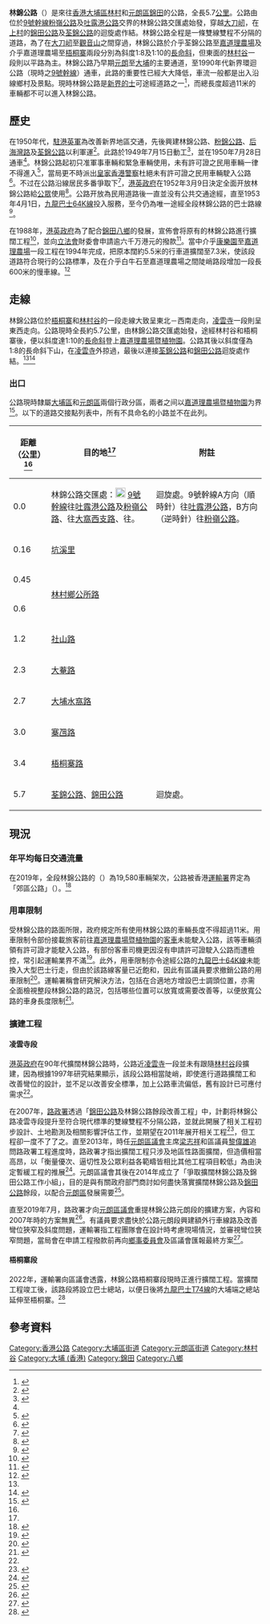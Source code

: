 {{UTC+8}}
{{noteTA
|G1=Unit
|G2=Transport
}}
{{Infobox street
|路牌類型=Hong Kong
|中文街道名稱=林錦公路
|英文街道名稱=Lam Kam Road
|圖片=File:HK_LamKamRoad_LamTsuen.JPG
|圖片說明=林村谷一段平坦的林錦公路
|隸屬幹線=
|路段總長度=5.7<ref name=GoogleMap>{{Google Maps|url=https://www.google.com/maps/dir/22.4601848,114.1462006/22.4314911,114.1045542/@22.4416889,114.113197,12.63z/data=!4m2!4m1!3e0|accessdate=2020-09-06|title=Lam Kam Road}}</ref>
|車速限制=50
|行車線數量=雙線雙程行車
|所在地區=[[新界|新界]][[大埔區|大埔區]]／[[元朗區|元朗區]]
|起點=[[大埔區|大埔區]][[林村|林村]][[粉嶺公路|粉嶺公路]]／[[吐露港公路|吐露港公路]]／[[大窩西支路|大窩西支路]]／{{TPR|大窩}}
|終點=[[元朗區|元朗區]][[錦田|錦田]][[錦田公路|錦田公路]]／[[荃錦公路|荃錦公路]]
|道路命名日期=
|行人專用區=
|命名文件=
|道路動工日期=1949年7月15日
|道路興建計劃=
|道路舊名資料=
|通車日期=1950年7月28日
|收費=免費
|mapframe=no
|map_image=yes
|image_map=Lam Kam Road.png
|map_caption=林錦公路地圖，走綫以藍色表示
}}
'''林錦公路'''（{{lang-en|Lam Kam Road}}）是來往[[香港|香港]][[大埔區|大埔區]][[林村|林村]]和[[元朗區|元朗區]][[錦田|錦田]]的公路，全長5.7[[公里|公里]]。公路由位於[[香港9號幹線|9號幹線]][[粉嶺公路|粉嶺公路]]及[[吐露港公路|吐露港公路]]交界的林錦公路交匯處始發，穿越[[大刀屻|大刀屻]]，在[[上村_(香港)|上村]]的[[錦田公路|錦田公路]]及[[荃錦公路|荃錦公路]]的迴旋處作結。林錦公路全程是一條雙線雙程不分隔的道路，為了在[[大刀屻|大刀屻]]至[[觀音山_(元朗區)|觀音山]]之間穿過，林錦公路於介乎荃錦公路至[[嘉道理農場暨植物園|嘉道理農場]]及介乎嘉道理農場至[[梧桐寨|梧桐寨]]兩段分別為斜度1:8及1:10的[[長命斜|長命斜]]，但東面的[[林村谷|林村谷]]一段則以平路為主。林錦公路乃早期[[元朗區|元朗]]至[[大埔區|大埔]]的主要通道，至1990年代新界環迴公路（現時之[[9號幹線|9號幹線]]）通車，此路的重要性已經大大降低，車流一般都是出入沿線鄉村及景點。現時林錦公路是[[香港的士#新界的士|新界的士]]可途經道路之一<ref>{{cite web|url=https://www.elegislation.gov.hk/hk/cap374E?xpid=ID_1438403126425_001|title=第374E章《道路交通(車輛登記及領牌)規例》|website=電子版香港法例|date=2019-12-30|accessdate=2020-09-08|archive-date=2020-07-18|archive-url=https://web.archive.org/web/20200718033126/https://www.elegislation.gov.hk/hk/cap374E?xpid=ID_1438403126425_001|dead-url=no}}</ref>，而總長度超過11米的車輛都不可以進入林錦公路。

==歷史==
在1950年代，[[駐港英軍|駐港英軍]]為改善新界地區交通，先後興建林錦公路、[[粉錦公路|粉錦公路]]、[[屏廈路|后海灣路]]及[[荃錦公路|荃錦公路]]以利軍運<ref>{{cite news|url=https://mmis.hkpl.gov.hk/c/portal/cover?c=QF757YsWv58JCjtBMMIqomgfZ0mNqalp&actual_q=%28+%28+allTermsMandatory%3A%28true%29+OR+all_dc.title%3A%281949-06-18%29+OR+all_dc.creator%3A%281949-06-18%29+OR+all_dc.contributor%3A%281949-06-18%29+OR+all_dc.subject%3A%281949-06-18%29+OR+fulltext%3A%281949-06-18%29+OR+all_dc.description%3A%281949-06-18%29+%29+%29&o=2&hsf=1949-06-18&sort_field=score&sort_order=desc|title=途徑測量工作完竣 林錦公路秋後興建|publisher=華僑日報|date=1949-06-18|language=zh-hk|accessdate=2020-09-08|archive-date=2020-09-08|archive-url=https://web.archive.org/web/20200908041556/https://mmis.hkpl.gov.hk/coverpage/-/coverpage/view?_coverpage_WAR_mmisportalportlet_hsf=1949-06-18&p_r_p_-1078056564_c=QF757YsWv58JCjtBMMIqomgfZ0mNqalp&_coverpage_WAR_mmisportalportlet_o=2&_coverpage_WAR_mmisportalportlet_actual_q=%28%20%28%20allTermsMandatory%3A%28true%29%20OR+all_dc.title%3A%281949-06-18%29%20OR+all_dc.creator%3A%281949-06-18%29%20OR+all_dc.contributor%3A%281949-06-18%29%20OR+all_dc.subject%3A%281949-06-18%29%20OR+fulltext%3A%281949-06-18%29%20OR+all_dc.description%3A%281949-06-18%29%20%29%20%29&_coverpage_WAR_mmisportalportlet_sort_field=score&_coverpage_WAR_mmisportalportlet_sort_order=desc|dead-url=no}}</ref>。此路於1949年7月15日動工<ref>{{cite news|url=https://mmis.hkpl.gov.hk/c/portal/cover?c=QF757YsWv58JCjtBMMIqopdvNmg2n4wP&actual_q=%28+%28+allTermsMandatory%3A%28true%29+OR+all_dc.title%3A%281950-04-07%29+OR+all_dc.creator%3A%281950-04-07%29+OR+all_dc.contributor%3A%281950-04-07%29+OR+all_dc.subject%3A%281950-04-07%29+OR+fulltext%3A%281950-04-07%29+OR+all_dc.description%3A%281950-04-07%29+%29+%29&o=7&hsf=1950-04-07&sort_field=score&sort_order=desc|title=橫貫新界東西两部 林錦公路下月開放 全程十二英里|publisher=華僑日報|date=1950-04-07|language=zh-hk|accessdate=2020-09-08|archive-date=2020-09-08|archive-url=https://web.archive.org/web/20200908041556/https://mmis.hkpl.gov.hk/coverpage/-/coverpage/view?_coverpage_WAR_mmisportalportlet_hsf=1950-04-07&p_r_p_-1078056564_c=QF757YsWv58JCjtBMMIqopdvNmg2n4wP&_coverpage_WAR_mmisportalportlet_o=7&_coverpage_WAR_mmisportalportlet_actual_q=%28%20%28%20allTermsMandatory%3A%28true%29%20OR+all_dc.title%3A%281950-04-07%29%20OR+all_dc.creator%3A%281950-04-07%29%20OR+all_dc.contributor%3A%281950-04-07%29%20OR+all_dc.subject%3A%281950-04-07%29%20OR+fulltext%3A%281950-04-07%29%20OR+all_dc.description%3A%281950-04-07%29%20%29%20%29&_coverpage_WAR_mmisportalportlet_sort_field=score&_coverpage_WAR_mmisportalportlet_sort_order=desc|dead-url=no}}</ref>，並在1950年7月28日通車<ref name=kung/>。林錦公路起初只准軍事車輛和緊急車輛使用，未有許可證之民用車輛一律不得進入<ref name=kung>{{cite news|url=https://mmis.hkpl.gov.hk/c/portal/cover?c=QF757YsWv5%2Bh5KT9sfcXnL2%2BAkdSjXd0&actual_q=%28+%28+allTermsMandatory%3A%28true%29+OR+all_dc.title%3A%281950-07-28%29+OR+all_dc.creator%3A%281950-07-28%29+OR+all_dc.contributor%3A%281950-07-28%29+OR+all_dc.subject%3A%281950-07-28%29+OR+fulltext%3A%281950-07-28%29+OR+all_dc.description%3A%281950-07-28%29+%29+%29&o=8&hsf=1950-07-28&sort_field=score&sort_order=desc|title=林錦公路通車 只准軍警車輛通行|publisher=香港工商日報|date=1950-07-28|language=zh-hk|accessdate=2020-09-08|archive-date=2020-09-08|archive-url=https://web.archive.org/web/20200908041557/https://mmis.hkpl.gov.hk/coverpage/-/coverpage/view?_coverpage_WAR_mmisportalportlet_hsf=1950-07-28&p_r_p_-1078056564_c=QF757YsWv5%2Bh5KT9sfcXnL2%2BAkdSjXd0&_coverpage_WAR_mmisportalportlet_o=8&_coverpage_WAR_mmisportalportlet_actual_q=%28%20%28%20allTermsMandatory%3A%28true%29%20OR+all_dc.title%3A%281950-07-28%29%20OR+all_dc.creator%3A%281950-07-28%29%20OR+all_dc.contributor%3A%281950-07-28%29%20OR+all_dc.subject%3A%281950-07-28%29%20OR+fulltext%3A%281950-07-28%29%20OR+all_dc.description%3A%281950-07-28%29%20%29%20%29&_coverpage_WAR_mmisportalportlet_sort_field=score&_coverpage_WAR_mmisportalportlet_sort_order=desc|dead-url=no}}</ref>，當局更不時派出[[皇家香港警察|皇家香港警察]]杜絕未有許可證之民用車輛駛入公路<ref>{{cite news|url=https://mmis.hkpl.gov.hk/c/portal/cover?c=QF757YsWv59H%2FuxqfBwEJDRgVj7nGbak&actual_q=%28+%28+allTermsMandatory%3A%28true%29+OR+all_dc.title%3A%281950-11-05%29+OR+all_dc.creator%3A%281950-11-05%29+OR+all_dc.contributor%3A%281950-11-05%29+OR+all_dc.subject%3A%281950-11-05%29+OR+fulltext%3A%281950-11-05%29+OR+all_dc.description%3A%281950-11-05%29+%29+%29&o=13&hsf=1950-11-05&sort_field=score&sort_order=desc|title=耗資兩百多萬林錦公路修成 普通車輛行駛要罰|publisher=大公報|date=1950-11-05|language=zh-hk|accessdate=2020-09-08|archive-date=2020-09-08|archive-url=https://web.archive.org/web/20200908041557/https://mmis.hkpl.gov.hk/coverpage/-/coverpage/view?_coverpage_WAR_mmisportalportlet_hsf=1950-11-05&p_r_p_-1078056564_c=QF757YsWv59H%2FuxqfBwEJDRgVj7nGbak&_coverpage_WAR_mmisportalportlet_o=13&_coverpage_WAR_mmisportalportlet_actual_q=%28%20%28%20allTermsMandatory%3A%28true%29%20OR+all_dc.title%3A%281950-11-05%29%20OR+all_dc.creator%3A%281950-11-05%29%20OR+all_dc.contributor%3A%281950-11-05%29%20OR+all_dc.subject%3A%281950-11-05%29%20OR+fulltext%3A%281950-11-05%29%20OR+all_dc.description%3A%281950-11-05%29%20%29%20%29&_coverpage_WAR_mmisportalportlet_sort_field=score&_coverpage_WAR_mmisportalportlet_sort_order=desc|dead-url=no}}</ref>。不过在公路沿線居民多番爭取下<ref>{{cite news|language=zh-hk|url=https://mmis.hkpl.gov.hk/c/portal/cover?c=QF757YsWv58JCjtBMMIqopobSRfEc2KF&actual_q=%28+%28+allTermsMandatory%3A%28true%29+OR+all_dc.title%3A%281951-02-05%29+OR+all_dc.creator%3A%281951-02-05%29+OR+all_dc.contributor%3A%281951-02-05%29+OR+all_dc.subject%3A%281951-02-05%29+OR+fulltext%3A%281951-02-05%29+OR+all_dc.description%3A%281951-02-05%29+%29+%29&o=8&hsf=1951-02-05&sort_field=score&sort_order=desc|title=村民請准許通車林錦路|publisher=華僑日報|date=1951-02-05|accessdate=2020-09-08|archive-date=2020-09-08|archive-url=https://web.archive.org/web/20200908041626/https://mmis.hkpl.gov.hk/coverpage/-/coverpage/view?_coverpage_WAR_mmisportalportlet_hsf=1951-02-05&p_r_p_-1078056564_c=QF757YsWv58JCjtBMMIqopobSRfEc2KF&_coverpage_WAR_mmisportalportlet_o=8&_coverpage_WAR_mmisportalportlet_actual_q=%28%20%28%20allTermsMandatory%3A%28true%29%20OR+all_dc.title%3A%281951-02-05%29%20OR+all_dc.creator%3A%281951-02-05%29%20OR+all_dc.contributor%3A%281951-02-05%29%20OR+all_dc.subject%3A%281951-02-05%29%20OR+fulltext%3A%281951-02-05%29%20OR+all_dc.description%3A%281951-02-05%29%20%29%20%29&_coverpage_WAR_mmisportalportlet_sort_field=score&_coverpage_WAR_mmisportalportlet_sort_order=desc|dead-url=no}}</ref>，[[港英政府|港英政府]]在1952年3月9日決定全面开放林錦公路給[[公眾|公眾]]使用<ref>{{cite news|url=https://mmis.hkpl.gov.hk/c/portal/cover?c=QF757YsWv58JCjtBMMIqopGjceiGFj5b&actual_q=%28+%28+allTermsMandatory%3A%28true%29+OR+all_dc.title%3A%281952-03-09%29+OR+all_dc.creator%3A%281952-03-09%29+OR+all_dc.contributor%3A%281952-03-09%29+OR+all_dc.subject%3A%281952-03-09%29+OR+fulltext%3A%281952-03-09%29+OR+all_dc.description%3A%281952-03-09%29+%29+%29&o=8&hsf=1952-03-09&sort_field=score&sort_order=desc|title=林錦公路今起開放 今後來往車輛不須如前領證|publisher=華僑日報|date=1952-03-09|language=zh-hk}}</ref>。公路开放為民用道路後一直並没有公共交通途經，直至1953年4月1日，[[九龍巴士64K線|九龍巴士64K線]]投入服務，至今仍為唯一途經全段林錦公路的巴士路線<ref>{{cite news|language=zh-hk|url=https://mmis.hkpl.gov.hk/c/portal/cover?c=QF757YsWv58JCjtBMMIqognyEIC6Wgp2&actual_q=%28+%28+allTermsMandatory%3A%28true%29+OR+all_dc.title%3A%281953-03-31%29+OR+all_dc.creator%3A%281953-03-31%29+OR+all_dc.contributor%3A%281953-03-31%29+OR+all_dc.subject%3A%281953-03-31%29+OR+fulltext%3A%281953-03-31%29+OR+all_dc.description%3A%281953-03-31%29+%29+%29&o=4&hsf=1953-03-31&sort_field=score&sort_order=desc|title=新界林錦公路四一行走巴士 縮減元朗至大埔路程一倍|publisher=華僑日報|date=1953-03-31|accessdate=2020-09-08|archive-date=2020-09-08|archive-url=https://web.archive.org/web/20200908041619/https://mmis.hkpl.gov.hk/coverpage/-/coverpage/view?_coverpage_WAR_mmisportalportlet_hsf=1953-03-31&p_r_p_-1078056564_c=QF757YsWv58JCjtBMMIqognyEIC6Wgp2&_coverpage_WAR_mmisportalportlet_o=4&_coverpage_WAR_mmisportalportlet_actual_q=%28%20%28%20allTermsMandatory%3A%28true%29%20OR+all_dc.title%3A%281953-03-31%29%20OR+all_dc.creator%3A%281953-03-31%29%20OR+all_dc.contributor%3A%281953-03-31%29%20OR+all_dc.subject%3A%281953-03-31%29%20OR+fulltext%3A%281953-03-31%29%20OR+all_dc.description%3A%281953-03-31%29%20%29%20%29&_coverpage_WAR_mmisportalportlet_sort_field=score&_coverpage_WAR_mmisportalportlet_sort_order=desc|dead-url=no}}</ref>。

在1988年，[[港英政府|港英政府]]為了配合[[錦田|錦田]][[八鄉|八鄉]]的發展，宣佈會将原有的林錦公路進行擴闊工程<ref>{{cite news|language=zh-hk|url=https://mmis.hkpl.gov.hk/c/portal/cover?c=QF757YsWv59H%2FuxqfBwEJFFrOHClZQPA&actual_q=%28+%28+allTermsMandatory%3A%28true%29+OR+all_dc.title%3A%281988-04-21%29+OR+all_dc.creator%3A%281988-04-21%29+OR+all_dc.contributor%3A%281988-04-21%29+OR+all_dc.subject%3A%281988-04-21%29+OR+fulltext%3A%281988-04-21%29+OR+all_dc.description%3A%281988-04-21%29+%29+%29&o=1&hsf=1988-04-21&sort_field=score&sort_order=desc&filter=verbatim_dc.collection%3A%22Old+HK+Newspapers%22|title=出席八鄉鄉委會新一屆村代表大會 元朗政務專員黃志光透露發展計劃 擴闊林錦公路增流量 疏導元朗至大埔交通|publisher=華僑日報|date=1988-04-21|accessdate=2020-09-08|archive-date=2020-09-08|archive-url=https://web.archive.org/web/20200908041645/https://mmis.hkpl.gov.hk/coverpage/-/coverpage/view?_coverpage_WAR_mmisportalportlet_hsf=1988-04-21&p_r_p_-1078056564_c=QF757YsWv59H%2FuxqfBwEJFFrOHClZQPA&_coverpage_WAR_mmisportalportlet_o=1&_coverpage_WAR_mmisportalportlet_actual_q=%28%20%28%20allTermsMandatory%3A%28true%29%20OR+all_dc.title%3A%281988-04-21%29%20OR+all_dc.creator%3A%281988-04-21%29%20OR+all_dc.contributor%3A%281988-04-21%29%20OR+all_dc.subject%3A%281988-04-21%29%20OR+fulltext%3A%281988-04-21%29%20OR+all_dc.description%3A%281988-04-21%29%20%29%20%29&_coverpage_WAR_mmisportalportlet_sort_field=score&_coverpage_WAR_mmisportalportlet_sort_order=desc&_coverpage_WAR_mmisportalportlet_filter=verbatim_dc.collection%3A%22Old+HK+Newspapers%22|dead-url=no}}</ref>，並向[[香港立法會|立法會]]財委會申請逾六千万港元的撥款<ref>{{cite news|language=zh-hk|url=https://mmis.hkpl.gov.hk/c/portal/cover?c=QF757YsWv59H%2FuxqfBwEJFp12Sn%2BcMks&actual_q=%28+%28+allTermsMandatory%3A%28true%29+OR+all_dc.title%3A%281989-11-13%29+OR+all_dc.creator%3A%281989-11-13%29+OR+all_dc.contributor%3A%281989-11-13%29+OR+all_dc.subject%3A%281989-11-13%29+OR+fulltext%3A%281989-11-13%29+OR+all_dc.description%3A%281989-11-13%29+%29+%29&o=1&hsf=1989-11-13&sort_field=score&sort_order=desc&filter=verbatim_dc.category.category%3A%22Newspaper+and+Serial%22|title=改善林錦公路更進一步擴闊 港府要求立局增撥建費逾千三百萬 重建各引入道路接駁點|publisher=華僑日報|date=1989-11-13|accessdate=2020-09-08|archive-date=2020-09-08|archive-url=https://web.archive.org/web/20200908041637/https://mmis.hkpl.gov.hk/coverpage/-/coverpage/view?_coverpage_WAR_mmisportalportlet_hsf=1989-11-13&p_r_p_-1078056564_c=QF757YsWv59H%2FuxqfBwEJFp12Sn%2BcMks&_coverpage_WAR_mmisportalportlet_o=1&_coverpage_WAR_mmisportalportlet_actual_q=%28%20%28%20allTermsMandatory%3A%28true%29%20OR+all_dc.title%3A%281989-11-13%29%20OR+all_dc.creator%3A%281989-11-13%29%20OR+all_dc.contributor%3A%281989-11-13%29%20OR+all_dc.subject%3A%281989-11-13%29%20OR+fulltext%3A%281989-11-13%29%20OR+all_dc.description%3A%281989-11-13%29%20%29%20%29&_coverpage_WAR_mmisportalportlet_sort_field=score&_coverpage_WAR_mmisportalportlet_sort_order=desc&_coverpage_WAR_mmisportalportlet_filter=verbatim_dc.category.category%3A%22Newspaper+and+Serial%22|dead-url=no}}</ref>。當中介乎[[康樂園|康樂園]]至[[嘉道理農場|嘉道理農場]]一段工程在1994年完成，把原本闊約5.5米的行車道擴闊至7.3米，使該段道路符合現行的公路標準，及在介乎白牛石至嘉道理農場之間陡峭路段增加一段長600米的慢車線。<ref name=info>{{cite web|url=http://www.info.gov.hk/gia/general/199804/07/0407189.htm|title=林錦公路設計|publisher=香港特別行政區新聞公報|date=1998-04-07|accessdate=2020-09-05|archive-date=2016-04-14|archive-url=https://web.archive.org/web/20160414193318/http://www.info.gov.hk/gia/general/199804/07/0407189.htm|dead-url=no}}</ref>

==走線==
林錦公路位於[[梧桐寨|梧桐寨]]和[[林村谷|林村谷]]的一段走線大致呈東北－西南走向，[[凌雲寺_(香港)|凌雲寺]]一段則呈東西走向。公路現時全長約5.7公里，由林錦公路交匯處始發，途經林村谷和梧桐寨後，便以斜度達1:10的[[長命斜|長命斜]]登上[[嘉道理農場暨植物園|嘉道理農場暨植物園]]。公路其後以斜度僅為1:8的長命斜下山，在[[凌雲寺_(香港)|凌雲寺]]外掠過，最後以連接[[荃錦公路|荃錦公路]]和[[錦田公路|錦田公路]]迴旋處作結。<ref name=GoogleMap/><ref>{{cite web|url=https://www.hk-place.com/view.php?id=326|title=香港地方 - 道路及鐵路 - 香港斜路|website=www.hk-place.com|accessdate=2020-09-08|archive-date=2020-03-30|archive-url=https://web.archive.org/web/20200330172154/http://www.hk-place.com/view.php?id=326|dead-url=no}}</ref>

===出口===
公路現時隸屬[[大埔區|大埔區]]和[[元朗區|元朗區]]兩個行政分區，兩者之间以[[嘉道理農場暨植物園|嘉道理農場暨植物園]]为界<ref name=eac>{{cite web|url=https://www.eac.hk/pdf/distco/2019dc/final/dc2019m.pdf|title=元朗區選區分界圖|publisher=選舉管理委員會|accessdate=2020-09-08|archive-date=2020-09-08|archive-url=https://web.archive.org/web/20200908043206/https://www.eac.hk/pdf/distco/2019dc/final/dc2019m.pdf|dead-url=no}}</ref>。以下的道路交接點列表中，所有不具命名的小路並不在此列。
{|class="wikitable"
!距離（公里）<ref name=GoogleMap/>
!目的地<ref name=GoogleMap/>
!附註
|-
|0.0
|林錦公路交匯處：[[File:HK_Route9.svg|20px]] [[香港9號幹線|9號幹線]]往[[吐露港公路|吐露港公路]]及[[粉嶺公路|粉嶺公路]]、往[[大窩西支路|大窩西支路]]、往{{TPR|大窩}}。
|迴旋處。9號幹線A方向（順時針）往[[吐露港公路|吐露港公路]]，B方向（逆時針）往[[粉嶺公路|粉嶺公路]]。
|-
|0.16
|[[坑溪里|坑溪里]]
|
|-
|0.45
|rowspan=2|[[林村鄉公所路|林村鄉公所路]]
|
|-
|0.6
|
|-
|1.2
|[[社山路|社山路]]
|
|-
|2.3
|[[大菴路|大菴路]]
|
|-
|2.7
|[[大埔水窩路|大埔水窩路]]
|
|-
|3.0
|[[寨乪路|寨乪路]]
|
|-
|3.4
|[[梧桐寨路|梧桐寨路]]
|
|-
|5.7
|[[荃錦公路|荃錦公路]]、[[錦田公路|錦田公路]]
|迴旋處。
|}
==現況==
===年平均每日交通流量===
在2019年，全段林錦公路的{{tsl|en|Annual average daily traffic|年平均每日交通流量}}（{{lang|en|AADT}}）為19,580車輛架次，公路被香港[[運輸署|運輸署]]界定為「郊區公路」（{{lang|en|Rural Road, RR}}）。<ref name="AADT">{{Cite report|format=PDF|year=2020|title=The Annual Traffic Census 2019|url=https://www.td.gov.hk/filemanager/en/content_5018/annual%20traffic%20census%202019.pdf|publisher=[[運輸署|運輸署]]|accessdate=2020-10-19|archiveurl=https://web.archive.org/web/20201019091657/https://www.td.gov.hk/filemanager/en/content_5018/annual%20traffic%20census%202019.pdf|archivedate=2020-10-19|deadurl=yes|page=C-24|date=}}</ref>

===用車限制===
受林錦公路的路面所限，政府規定所有使用林錦公路的車輛長度不得超過11米。用車限制令部份接載旅客前往[[嘉道理農場暨植物園|嘉道理農場暨植物園]]的[[客車|客車]]未能駛入公路，該等車輛須領有許可證才能駛入公路，有部份客車司機更因沒有申請許可證駛入公路而遭檢控，常引起運輸業界不滿<ref>{{cite web|url=https://orientaldaily.on.cc/cnt/news/20170815/mobile/odn-20170815-0815_00176_130.html|title=探射燈：郊區旅巴限長司機抄牌貼糧|website=東方日報|accessdate=2020-09-07|archive-date=2020-09-02|archive-url=https://web.archive.org/web/20200902091139/https://orientaldaily.on.cc/cnt/news/20170815/mobile/odn-20170815-0815_00176_130.html|dead-url=no}}</ref>。此外，用車限制亦令途經公路的[[九龍巴士64K線|九龍巴士64K線]]未能換入大型巴士行走，但由於該路線客量已近飽和，因此有區議員要求撤銷公路的用車限制<ref>{{cite web|url=https://www.districtcouncils.gov.hk/tp/doc/2016_2019/tc/committee_meetings_doc/TTC/16283/TT_2019_24.pdf|title=要求放寬巴士車身長度限制以便新款大型巴士行駛林錦公路(林村路段)|publisher=大埔區議會交通及運輸委員會文件TT 24/2019號|date=2019-02-27|accessdate=2020-09-08|archive-date=2020-09-08|archive-url=https://web.archive.org/web/20200908010004/https://www.districtcouncils.gov.hk/tp/doc/2016_2019/tc/committee_meetings_doc/TTC/16283/TT_2019_24.pdf|dead-url=no}}</ref>。運輸署稱會研究解決方法，包括在合適地方增設巴士調頭位置，亦需全面檢視整段林錦公路的路況，包括哪些位置可以放寬或需要改善等，以便放寬公路的車身長度限制<ref>{{cite web|url=https://www.districtcouncils.gov.hk/tp/doc/2016_2019/tc/committee_meetings_minutes/TTC/TT_M2_20190315_TC.pdf|title=大埔區議會交通及運輸委員會2019年第二次會議記錄|publisher=大埔區議會交通及運輸委員會|date=2019-03-15|accessdate=2020-09-08|archive-date=2020-09-08|archive-url=https://web.archive.org/web/20200908010007/https://www.districtcouncils.gov.hk/tp/doc/2016_2019/tc/committee_meetings_minutes/TTC/TT_M2_20190315_TC.pdf|dead-url=no}}</ref>。

===擴建工程===
====凌雲寺段====
[[港英政府|港英政府]]在90年代擴闊林錦公路時，公路近[[凌雲寺_(香港)|凌雲寺]]一段並未有跟隨[[林村谷|林村谷]]段擴建，因為根據1997年研究結果顯示，該段公路相當陡峭，即使進行道路擴闊工和改善彎位的設計，並不足以改善安全標準，加上公路車流偏低，舊有設計已可應付需求<ref name=info/>。

在2007年，[[路政署|路政署]]透過「[[錦田公路|錦田公路]]及林錦公路餘段改善工程」中，計劃将林錦公路凌雲寺段提升至符合現代標準的雙線雙程不分隔公路，並就此開展了相关工程初步設計、土地勘測及相關影響評估工作，並期望在2011年展开相关工程<ref>{{cite web|url=http://www.epd.gov.hk/eia/chi/register/profile/latest/cesb170/cesb_170.pdf|title=錦田公路及林錦公路餘段改善工程簡介|publisher=路政署|date=2007-09|accessdate=2020-09-07|archive-date=2018-10-30|archive-url=https://web.archive.org/web/20181030044143/https://www.epd.gov.hk/eia/chi/register/profile/latest/cesb170/cesb_170.pdf|dead-url=no}}</ref>，但工程卻一度不了了之。直至2013年，時任[[元朗區議會|元朗區議會]]主席[[梁志祥|梁志祥]]和區議員[[黎偉雄|黎偉雄]]追問路政署工程進度時，路政署才指出擴闊工程只涉及地區性路面擴闊，但造價相當高昂，以「衡量優次、逼切性及公眾利益各範疇皆相比其他工程項目較低」為由決定暫緩工程的推展<ref>{{cite web|url=https://www.districtcouncils.gov.hk/yl/doc/2012_2015/common/dc_meetings_doc/603/dc_paper_2013_082.pdf|title=黎偉雄議員對「查詢有關林錦公路及錦田公路擴闊工程」的提問|publisher=元朗區議會文件82/2013號|date=2013-11-28|accessdate=2020-09-07|archive-date=2020-09-08|archive-url=https://web.archive.org/web/20200908010007/https://www.districtcouncils.gov.hk/yl/doc/2012_2015/common/dc_meetings_doc/603/dc_paper_2013_082.pdf|dead-url=no}}</ref>。元朗區議會其後在2014年成立了「爭取擴闊林錦公路及錦田公路工作小組」，目的是與有關政府部門商討如何盡快落實擴闊林錦公路及[[錦田公路|錦田公路]]餘段，以配合[[元朗區|元朗區]]發展需要<ref>{{cite web|url=https://www.districtcouncils.gov.hk/yl/doc/2012_2015/common/working_groups_doc/wgwglkr/6140/lkr(2014)_001.pdf|title=通過爭取擴闊林錦公路及錦田公路工作小組職權範圍及成員名單|publisher=元朗區議會爭取擴闊林錦公路及錦田公路工作小組文件2014/1號|date=2014-01-09|accessdate=2020-09-08|archive-date=2018-10-11|archive-url=https://web.archive.org/web/20181011205916/https://www.districtcouncils.gov.hk/yl/doc/2012_2015/common/working_groups_doc/wgwglkr/6140/lkr(2014)_001.pdf|dead-url=no}}</ref>。

直至2019年7月，路政署才向[[元朗區議會|元朗區議會]]重提林錦公路元朗段的擴建方案，內容和2007年時的方案無異<ref>{{cite web|url=https://www.districtcouncils.gov.hk/yl/doc/2016_2019/tc/committee_meetings_doc/ttc/16567/TTC_2019_4th_56.pdf|title=錦田公路及林錦公路餘段改善工程|publisher=元朗區議會交通及運輸委員會文件2019/56號|date=2019-07-11|accessdate=2020-09-08|archive-date=2020-09-08|archive-url=https://web.archive.org/web/20200908040226/https://www.districtcouncils.gov.hk/yl/doc/2016_2019/tc/committee_meetings_doc/ttc/16567/TTC_2019_4th_56.pdf|dead-url=no}}</ref>。有議員要求盡快於公路元朗段興建額外行車線路及改善彎位狹窄及斜度問題，運輸署指工程團隊會在設計時考慮現場情況，並審視彎位狹窄問題，當局會在申請工程撥款前再向[[鄉事委員會|鄉事委員會]]及區議會匯報最終方案<ref>{{cite web|url=https://www.districtcouncils.gov.hk/yl/doc/2016_2019/tc/dc_meetings_doc/16579/dc_paper_2019_71.pdf|title=交通及運輸委員會進展報告|publisher=元朗區議會文件2019/71號|date=2019-09-03|accessdate=2020-09-08|archive-date=2020-09-08|archive-url=https://web.archive.org/web/20200908040226/https://www.districtcouncils.gov.hk/yl/doc/2016_2019/tc/dc_meetings_doc/16579/dc_paper_2019_71.pdf|dead-url=no}}</ref>。

====梧桐寨段====
2022年，運輸署向區議會透露，林錦公路梧桐寨段現時正進行擴闊工程。當擴闊工程竣工後，該路段將設立巴士總站，以便日後將[[九龍巴士T74線|九龍巴士T74線]]的大埔端之總站延伸至梧桐寨。<ref>{{cite web|url=https://drive.google.com/file/d/1dWwN-0PKeNKM-EVwHVY36cjxv4EyfP1M/view?fbclid=IwAR1qKtm4wAQQLXn7ZXHYFE00pXKzlT4YYBY59PUtPKaMhGr7o2nlmMrToNA|title=2022-2023年度沙田區巴士路線計劃|publisher=運輸署|date=2022-02}}</ref>

== 參考資料 ==
{{reflist|30em}}

[[Category:香港公路|Category:香港公路]]
[[Category:大埔區街道|Category:大埔區街道]]
[[Category:元朗區街道|Category:元朗區街道]]
[[Category:林村谷|Category:林村谷]]
[[Category:大埔_(香港)|Category:大埔 (香港)]]
[[Category:錦田|Category:錦田]]
[[Category:八鄉|Category:八鄉]]
{{Good article}}